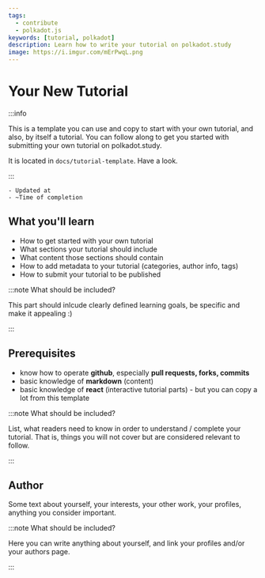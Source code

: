 ```yaml
---
tags:
  - contribute
  - polkadot.js
keywords: [tutorial, polkadot]
description: Learn how to write your tutorial on polkadot.study
image: https://i.imgur.com/mErPwqL.png
---
```


# Your New Tutorial

:::info

This is a template you can use and copy to start with your own tutorial, and also, by itself a tutorial. You can follow along to get you started with submitting your own tutorial on polkadot.study.

It is located in `docs/tutorial-template`. Have a look.

:::

    - Updated at
    - ~Time of completion

## What you'll learn
 - How to get started with your own tutorial
 - What sections your tutorial should include
 - What content those sections should contain
 - How to add metadata to your tutorial (categories, author info, tags)
 - How to submit your tutorial to be published


:::note What should be included?

This part should inlcude clearly defined learning goals, be specific and make it appealing :)

:::

## Prerequisites
- know how to operate **github**, especially **pull requests, forks, commits**
- basic knowledge of **markdown** (content)
- basic knowledge of **react** (interactive tutorial parts) - but you can copy a lot from this template

:::note What should be included?

List, what readers need to know in order to understand / complete your tutorial. That is, things you will not cover but are considered relevant to follow.

:::

## Author

Some text about yourself, your interests, your other work, your profiles, anything you consider important.

:::note What should be included?

Here you can write anything about yourself, and link your profiles and/or your authors page.

:::

